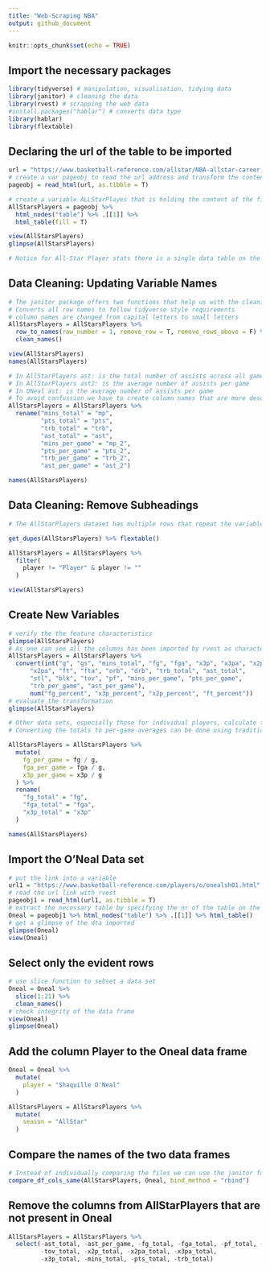 ---
title: "Web-Scraping NBA"
output: github_document
---

```{r setup, include=FALSE}
knitr::opts_chunk$set(echo = TRUE)
```

## Import the necessary packages
```{r message=FALSE,warning=FALSE}
library(tidyverse) # manipulation, visualisation, tidying data
library(janitor) # cleaning the data
library(rvest) # scrapping the web data
#install.packages("hablar") # converts data type
library(hablar)
library(flextable)
```

## Declaring the url of the table to be imported
```{r message=FALSE,warning=FALSE}
url = "https://www.basketball-reference.com/allstar/NBA-allstar-career-stats.html"
# create a var pageobj to read the url address and transform the content into a data frame
pageobj = read_html(url, as.tibble = T)

# create a variable ALLStarPlayes that is holding the content of the first table from the webpage we imported anterior.
AllStarsPlayers = pageobj %>% 
  html_nodes("table") %>% .[[1]] %>% 
  html_table(fill = T)

view(AllStarsPlayers)
glimpse(AllStarsPlayers)
```


```{r message=FALSE,warning=FALSE}
# Notice for All-Star Player stats there is a single data table on the website we specified. Therefore, as shown above we referenced the page object as [[1]] indicating it is the first (in this case only) data table on the site.
```

## Data Cleaning: Updating Variable Names
```{r message=FALSE,warning=FALSE}
# The janitor package offers two functions that help us with the cleaning proocess:
# Converts all row names to follow tidyverse style requirements
# column names are changed from capital letters to small letters
AllStarsPlayers = AllStarsPlayers %>% 
  row_to_names(row_number = 1, remove_row = T, remove_rows_above = F) %>% 
  clean_names()

view(AllStarsPlayers)
names(AllStarsPlayers)
```

```{r message=FALSE,warning=FALSE}
# In AllStarPlayers ast: is the total number of assists across all games
# In AllStarPlayers ast2: is the average number of assists per game
# In ONeal ast: is the average number of assists per game
# To avoid confussion we have to create column names that are more descriptive
AllStarsPlayers = AllStarsPlayers %>% 
  rename("mins_total" = "mp",
         "pts_total" = "pts",
         "trb_total" = "trb",
         "ast_total" = "ast",
         "mins_per_game" = "mp_2",
         "pts_per_game" = "pts_2",
         "trb_per_game" = "trb_2",
         "ast_per_game" = "ast_2")

names(AllStarsPlayers)
```
## Data Cleaning: Remove Subheadings
```{r message=FALSE,warning=FALSE}
# The AllStarPlayers dataset has multiple rows that repeat the variable heading names. This is a useful feature when scrolling through large datasets online, as there is always a row displayed on the screen to reference.

get_dupes(AllStarsPlayers) %>% flextable()
```


```{r message=FALSE,warning=FALSE}
AllStarsPlayers = AllStarsPlayers %>% 
  filter(
    player != "Player" & player != ""
  )

view(AllStarsPlayers)
```

## Create New Variables
```{r message=FALSE,warning=FALSE}
# verify the the feature characteristics
glimpse(AllStarsPlayers)
# As one can see all the columns has been imported by rvest as characters we have now to work on converting them into integers and numeric
AllStarsPlayers = AllStarsPlayers %>% 
  convert(int("g", "gs", "mins_total", "fg", "fga", "x3p", "x3pa", "x2p",    
      "x2pa", "ft", "fta", "orb", "drb", "trb_total", "ast_total",  
      "stl", "blk", "tov", "pf", "mins_per_game", "pts_per_game",    
      "trb_per_game", "ast_per_game"),
      num("fg_percent", "x3p_percent", "x2p_percent", "ft_percent"))
# evaluate the transformation
glimpse(AllStarsPlayers)
```


```{r message=FALSE,warning=FALSE}
# Other data sets, especially those for individual players, calculate the stats as averages per-game. Having variables on the same scale allows us to merge and compare data.
# Converting the totals to per-game averages can be done using traditional math operators.

AllStarsPlayers = AllStarsPlayers %>% 
  mutate(
    fg_per_game = fg / g,
    fga_per_game = fga / g,
    x3p_per_game = x3p / g
  ) %>% 
  rename(
    "fg_total" = "fg",
    "fga_total" = "fga",
    "x3p_total" = "x3p"
  )

names(AllStarsPlayers)
```
## Import the O'Neal Data set
```{r message=FALSE, warning=FALSE}
# put the link into a variable
url1 = "https://www.basketball-reference.com/players/o/onealsh01.html"
# read the url link with rvest
pageobj1 = read_html(url1, as.tibble = T)
# extract the necessary table by specifying the nr of the table on the web page
Oneal = pageobj1 %>% html_nodes("table") %>% .[[1]] %>% html_table()
# get a glimpse of the dta imported
glimpse(Oneal)
view(Oneal)
```

## Select only the evident rows
```{r message=FALSE,warning=FALSE}
# use slice function to sebset a data set
Oneal = Oneal %>% 
  slice(1:21) %>% 
  clean_names()
# check integrity of the data frame 
view(Oneal)
glimpse(Oneal)
```
## Add the column Player to the Oneal data frame
```{r message=FALSE,warning=FALSE}
Oneal = Oneal %>% 
  mutate(
    player = "Shaquille O'Neal"
  )

AllStarsPlayers = AllStarsPlayers %>% 
  mutate(
    season = "AllStar"
  )
```


## Compare the names of the two data frames
```{r}
# Instead of individually comparing the files we can use the janitor function compare_df_cols_same().
compare_df_cols_same(AllStarsPlayers, Oneal, bind_method = "rbind")

```
## Remove the columns from AllStarPlayers that are not present in Oneal 
```{r}
AllStarsPlayers = AllStarsPlayers %>% 
  select(-ast_total, -ast_per_game, -fg_total, -fga_total, -pf_total, -stl_total,  
         -tov_total, -x2p_total, -x2pa_total, -x3pa_total, 
         -x3p_total, -mins_total, -pts_total, -trb_total)
```











































































